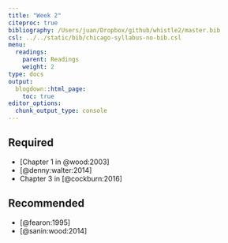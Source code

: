 ```yaml
---
title: "Week 2"
citeproc: true
bibliography: /Users/juan/Dropbox/github/whistle2/master.bib
csl: ../../static/bib/chicago-syllabus-no-bib.csl
menu: 
  readings:
    parent: Readings
    weight: 2
type: docs
output:
  blogdown::html_page:
    toc: true
editor_options: 
  chunk_output_type: console
---
```



## Required

- [Chapter 1 in @wood:2003]
- [@denny:walter:2014]
- Chapter 3 in [@cockburn:2016]

## Recommended


- [@fearon:1995]
- [@sanin:wood:2014]
